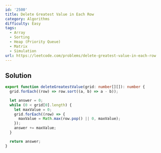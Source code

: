 ```yaml
---
id: '2500'
title: Delete Greatest Value in Each Row
category: Algorithms
difficulty: Easy
tags:
  - Array
  - Sorting
  - Heap (Priority Queue)
  - Matrix
  - Simulation
url: https://leetcode.com/problems/delete-greatest-value-in-each-row
---
```


## Solution

```typescript showLineNumbers
export function deleteGreatestValue(grid: number[][]): number {
  grid.forEach((row) => row.sort((a, b) => a - b));

  let answer = 0;
  while (0 < grid[0].length) {
    let maxValue = 0;
    grid.forEach((row) => {
      maxValue = Math.max(row.pop() || 0, maxValue);
    });
    answer += maxValue;
  }

  return answer;
}
```
